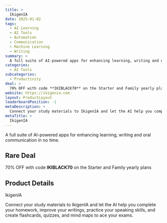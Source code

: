 ```yaml
---
title: >
  IkigenIA
date: 2025-01-02
tags:
  - AI Learning
  - AI Tools
  - Automation
  - Communication
  - Machine Learning
  - Writing
summary: >
  A full suite of AI-powered apps for enhancing learning, writing and oral communication in no time.
categories:
  - AI Tools
subcategories:
  - Productivity
deal: >
  70% OFF with code **IKIBLACK70** on the Starter and Family yearly plans
website: https://ikigenia.com
layout: ProductLayout
leaderboardPosition: -1
metaDescription: >
  Connect your study materials to IkigenIA and let the AI help you complete your homework, improve your writings, practice your speaking skills, and create flashcards, quizzes, and mind maps to ace your exams.
metaTitle: >
  IkigenIA
---
```

A full suite of AI-powered apps for enhancing learning, writing and oral communication in no time.

## Rare Deal

70% OFF with code **IKIBLACK70** on the Starter and Family yearly plans

## Product Details

IkigenIA

Connect your study materials to IkigenIA and let the AI help you complete your homework, improve your writings, practice your speaking skills, and create flashcards, quizzes, and mind maps to ace your exams.

